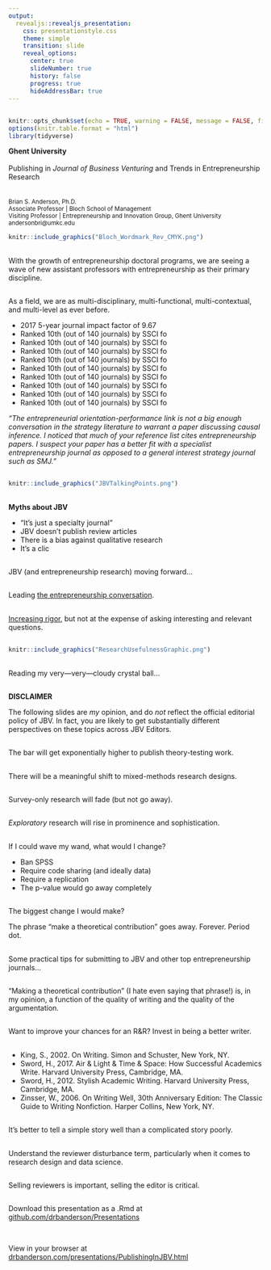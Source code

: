 ```yaml
---
output: 
  revealjs::revealjs_presentation:
    css: presentationstyle.css
    theme: simple 
    transition: slide
    reveal_options:
      center: true
      slideNumber: true
      history: false
      progress: true
      hideAddressBar: true
---
```

## {data-background=#FFFFFF}

```r
knitr::opts_chunk$set(echo = TRUE, warning = FALSE, message = FALSE, fig.align = "center")
options(knitr.table.format = "html") 
library(tidyverse)
```

**Ghent University**
<br>
<br>
Publishing in *Journal of Business Venturing* and Trends in Entrepreneurship Research
<br>  
<br>
<small>
Brian S. Anderson, Ph.D.  
Associate Professor | Bloch School of Management  
Visiting Professor | Entrepreneurship and Innovation Group, Ghent University  
andersonbri@umkc.edu
</small>

```r
knitr::include_graphics("Bloch_Wordmark_Rev_CMYK.png")
```

## 

With the growth of entrepreneurship doctoral programs, we are seeing a wave of new assistant professors with entrepreneurship as their primary discipline.

##

As a field, we are as multi-disciplinary, multi-functional, multi-contextual, and multi-level as ever before. 


- 2017 5-year journal impact factor of 9.67
- Ranked 10th (out of 140 journals) by SSCI fo
- Ranked 10th (out of 140 journals) by SSCI fo
- Ranked 10th (out of 140 journals) by SSCI fo
- Ranked 10th (out of 140 journals) by SSCI fo
- Ranked 10th (out of 140 journals) by SSCI fo
- Ranked 10th (out of 140 journals) by SSCI fo
- Ranked 10th (out of 140 journals) by SSCI fo
- Ranked 10th (out of 140 journals) by SSCI fo
- Ranked 10th (out of 140 journals) by SSCI fo

*"The entrepreneurial orientation-performance link is not a big enough conversation in the strategy literature to warrant a paper discussing causal inference. I noticed that much of your reference list cites entrepreneurship papers. I suspect your paper has a better fit with a specialist entrepreneurship journal as opposed to a general interest strategy journal such as SMJ."*

##

```r
knitr::include_graphics("JBVTalkingPoints.png")
```

##

**Myths about JBV**

- "It's just a specialty journal"
- JBV doesn't publish review articles
- There is a bias against qualitative research
- It's a clic

##

JBV (and entrepreneurship research) moving forward...

##

Leading [the entrepreneurship conversation](https://doi.org/10.1016/j.jbusvent.2019.02.004).

##

[Increasing rigor](https://www.drbanderson.com/papers/Anderson_etal_2019.pdf), but not at the expense of asking interesting and relevant questions.

##

```r
knitr::include_graphics("ResearchUsefulnessGraphic.png")
```

##

Reading my very---very---cloudy crystal ball...

##

**DISCLAIMER**

The following slides are *my* opinion, and do *not* reflect the official editorial policy of JBV. In fact, you are likely to get substantially different perspectives on these topics across JBV Editors.

##

The bar will get exponentially higher to publish theory-testing work.

##

There will be a meaningful shift to mixed-methods research designs.

##

Survey-only research will fade (but not go away).

##

*Exploratory* research will rise in prominence and sophistication.

##

If I could wave my wand, what would I change?

- Ban SPSS
- Require code sharing (and ideally data)
- Require a replication
- The p-value would go away completely

##

The biggest change I would make?

The phrase "make a theoretical contribution" goes away. Forever. Period dot. 

##

Some practical tips for submitting to JBV and other top entrepreneurship journals...

##

"Making a theoretical contribution" (I hate even saying that phrase!) is, in my opinion, a function of the quality of writing and the quality of the argumentation.

##

Want to improve your chances for an R&R? Invest in being a better writer.

##

- King, S., 2002. On Writing. Simon and Schuster, New York, NY.
- Sword, H., 2017. Air & Light & Time & Space: How Successful Academics Write. Harvard University Press, Cambridge, MA.
- Sword, H., 2012. Stylish Academic Writing. Harvard University Press, Cambridge, MA.
- Zinsser, W., 2006. On Writing Well, 30th Anniversary Edition: The Classic Guide to Writing Nonfiction. Harper Collins, New York, NY.

##

It's better to tell a simple story well than a complicated story poorly.

##

Understand the reviewer disturbance term, particularly when it comes to research design and data science.

##

Selling reviewers is important, selling the editor is critical.

##



##

Download this presentation as a .Rmd at [github.com/drbanderson/Presentations](https://github.com/drbanderson/Presentations)  

<br>

View in your browser at [drbanderson.com/presentations/PublishingInJBV.html](https://www.drbanderson.com/presentations/PublishingInJBV.html)
